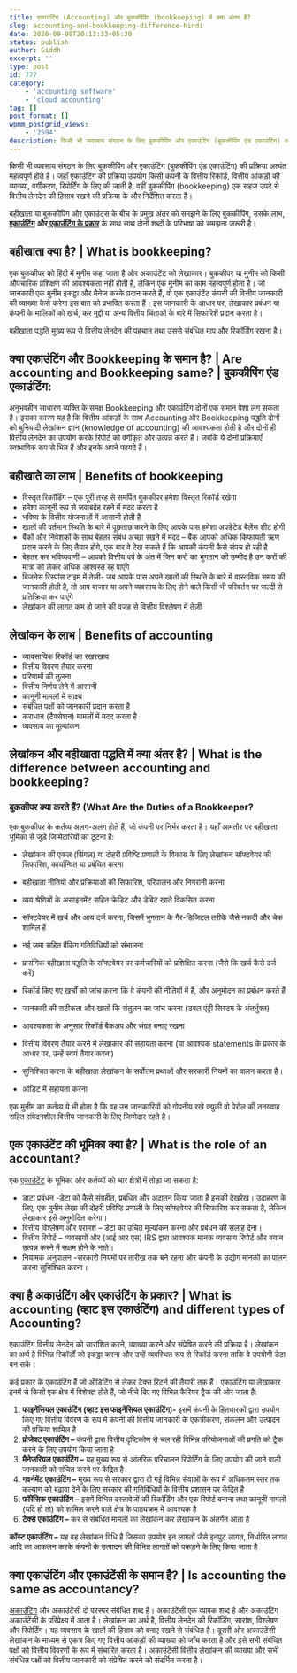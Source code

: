 ```yaml
---
title: एकाउंटिंग (Accounting) और बुककीपिंग (bookkeeping) में क्या अंतर है?
slug: accounting-and-bookkeeping-difference-hindi
date: 2020-09-09T20:13:33+05:30
status: publish
author: Giddh
excerpt: ''
type: post
id: 777
category:
    - 'accounting software'
    - 'cloud accounting'
tag: []
post_format: []
wpmm_postgrid_views:
    - '2594'
description: किसी भी व्यवसाय संगठन के लिए बुककीपिंग और एकाउंटिंग (बुककीपिंग एंड एकाउंटिंग) की प्रक्रिया अत्यंत महत्वपूर्ण होते है। जहाँ एकाउंटिंग की प्रक्रिया उपयोग किसी कंपनी के वित्तीय रिकॉर्ड, वित्तीय आंकड़ों की व्याख्या, वर्गीकरण, रिपोर्टिंग के
---
```

किसी भी व्यवसाय संगठन के लिए बुककीपिंग और एकाउंटिंग (बुककीपिंग एंड एकाउंटिंग) की प्रक्रिया अत्यंत महत्वपूर्ण होते है। जहाँ एकाउंटिंग की प्रक्रिया उपयोग किसी कंपनी के वित्तीय रिकॉर्ड, वित्तीय आंकड़ों की व्याख्या, वर्गीकरण, रिपोर्टिंग के लिए की जाती है, वहीं बुककीपिंग (bookkeeping) एक सहज उपदे से वित्तीय लेनदेन की हिसाब रखने की प्रक्रिया के और निर्देशित करता है।

बहीखाता या बुककीपिंग और एकाउंट्स के बीच के प्रमुख अंतर को समझने के लिए बुककीपिंग, उसके लाभ, [**एकाउंटिंग**](https://giddh.com) **और**[ **एकाउंटिंग के प्रकार**](https://giddh.com/blog/accounting-and-bookkeeping-difference-hindi) के साथ साथ दोनों शब्दों के परिभाषा को समझना ज़रूरी है।

**बहीखाता क्या है? | What is bookkeeping?**
-------------------------------------------

एक बुककीपर को हिंदी में मुनीम कहा जाता है और अकाउंटेंट को लेखाकार। बुककीपर या मुनीम को किसी औपचारिक प्रशिक्षण की आवश्यकता नहीं होती है, लेकिन एक मुनीम का काम महत्वपूर्ण होता है। जो जानकारी एक मुनीम इकट्ठा और मैनेज करके प्रदान करते हैं, वो एक एकाउंटेंट कंपनी की वित्तीय जानकारी की व्याख्या कैसे करेगा इस बात को प्रभावित करता हैं। इस जानकारी के आधार पर, लेखाकार प्रबंधन या कंपनी के मालिकों को खर्च, कर मुद्दों या अन्य वित्तीय चिंताओं के बारे में सिफारिशें प्रदान करता है।

बहीखाता पद्धति मुख्य रूप से वित्तीय लेनदेन की पहचान तथा उससे संबंधित माप और रिकॉर्डिंग रखना है।

क्या एकाउंटिंग और Bookkeeping के समान है? | Are accounting and Bookkeeping same? | बुककीपिंग एंड एकाउंटिंग:
-----------------------------------------------------------------------------------------------------------

अनुभवहीन साधारण व्यक्ति के समक्ष Bookkeeping और एकाउंटिंग दोनों एक समान पेशा लग सकता है। इसका कारण यह है कि वित्तीय आंकड़ों के साथ Accounting और Bookkeeping पद्धति दोनों को बुनियादी लेखांकन ज्ञान (knowledge of accounting) की आवश्यकता होती है और दोनों ही वित्तीय लेनदेन का उपयोग करके रिपोर्ट को वर्गीकृत और उत्पन्न करते हैं। जबकि ये दोनों प्रक्रियाएँ स्वाभाविक रूप से भिन्न हैं और इनके अपने फायदे हैं।

**बहीखाते का लाभ | Benefits of bookkeeping**
--------------------------------------------

- विस्तृत रिकॉर्डिंग – एक पूरी तरह से समर्पित बुककीपर हमेशा विस्तृत रिकॉर्ड रखेगा
- हमेशा कानूनी रूप से जवाबदेह रहने में मदद करता है
- भविष्य के वित्तीय योजनाओं में आसानी होती है
- खातों की वर्तमान स्थिति के बारे में पूछताछ करने के लिए आपके पास हमेशा अपडेटेड बैलेंस शीट होगी
- बैंकों और निवेशकों के साथ बेहतर संबंध अच्छा रखने में मदद – बैंक आपको अधिक किफायती ऋण प्रदान करने के लिए तैयार होंगे, एक बार वे देख सकते हैं कि आपकी कंपनी कैसे संपन्न हो रही है
- बेहतर कर भविष्यवाणी – आपको वित्तीय वर्ष के अंत में जिन करों का भुगतान की उम्मीद है उन करों की मात्रा को लेकर अधिक आश्वस्त रह पाएंगे
- बिजनेस रिस्पांस टाइम में तेज़ी- जब आपके पास अपने खातों की स्थिति के बारे में वास्तविक समय की जानकारी होती है, तो आप बाजार या अपने व्यवसाय के लिए होने वाले किसी भी परिवर्तन पर जल्दी से प्रतिक्रिया कर पाएंगे
- लेखांकन की लागत कम हो जाने की वजह से वित्तीय विश्लेषण में तेज़ी

**लेखांकन के लाभ | Benefits of accounting**
-------------------------------------------

- व्यावसायिक रिकॉर्ड का रखरखाव
- वित्तीय विवरण तैयार करना
- परिणामों की तुलना
- वित्तीय निर्णय लेने में आसानी
- कानूनी मामलों में साक्ष्य
- संबंधित पक्षों को जानकारी प्रदान करता है
- कराधान (टैक्सेशन) मामलों में मदद करता है
- व्यवसाय का मूल्यांकन

**लेखांकन और बहीखाता पद्धति में क्या अंतर है? | What is the difference between accounting and bookkeeping?**
------------------------------------------------------------------------------------------------------------

### **बुककीपर क्या करते हैं? (What Are the Duties of a Bookkeeper?**

एक बुककीपर के कर्तव्य अलग-अलग होते हैं, जो कंपनी पर निर्भर करता है। यहाँ आमतौर पर बहीखाता भूमिका से जुड़े जिम्मेदारियों का टूटना है:

- लेखांकन की एकल (सिंगल) या दोहरी प्रविष्टि प्रणाली के विकास के लिए लेखांकन सॉफ्टवेयर की सिफारिश, कार्यान्वित या प्रबंधित करना
- बहीखाता नीतियों और प्रक्रियाओं की सिफारिश, परिपालन और निगरानी करना
- व्यय श्रेणियों के असाइनमेंट सहित क्रेडिट और डेबिट खाते विकसित करना
- सॉफ्टवेयर में खर्च और आय दर्ज करना, जिसमें भुगतान के गैर-डिजिटल तरीके जैसे नकदी और चेक शामिल हैं
- नई जमा सहित बैंकिंग गतिविधियों को संभालना
- प्रासंगिक बहीखाता पद्धति के सॉफ्टवेयर पर कर्मचारियों को प्रशिक्षित करना (जैसे कि खर्च कैसे दर्ज करें)

- रिकॉर्ड किए गए खर्चों को जांच करना कि वे कंपनी की नीतियों में हैं, और अनुमोदन का प्रबंधन करते हैं
- जानकारी की सटीकता और खातों कि संतुलन का जांच करना (डबल एंट्री सिस्टम के अंतर्भुक्त)
- आवश्यकता के अनुसार रिकॉर्ड बैकअप और संग्रह बनाए रखना
- वित्तीय विवरण तैयार करने में लेखाकार की सहायता करना (या आवश्यक statements के प्रकार के आधार पर, उन्हें स्वयं तैयार करना)
- सुनिश्चित करना के बहीखाता लेखांकन के सर्वोत्तम प्रथाओं और सरकारी नियमों का पालन करता है।
- ऑडिट में सहायता करना

एक मुनीम का कर्तव्य ये भी होता है कि वह उन जानकारियों को गोपनीय रखे क्युकी वो पेरोल की तनख्वाह सहित संवेदनशील वित्तीय जानकारी के लिए जिम्मेदार रहते है।

**एक एकाउंटेंट की भूमिका क्या है? | What is the role of an accountant?**
------------------------------------------------------------------------

एक [एकाउंटेंट](https://giddh.com/blog/role-of-an-accountant) के भूमिका और कर्तव्यों को चार क्षेत्रों में तोड़ा जा सकता है:

- डाटा प्रबंधन -डेटा को कैसे संग्रहीत, प्रबंधित और अद्यतन किया जाता है इसकी देखरेख। उदाहरण के लिए, एक मुनीम लेखा की दोहरी प्रविष्टि प्रणाली के लिए सॉफ्टवेयर की सिफारिश कर सकता है, लेकिन लेखाकार इसे अनुमोदित करेगा।
- वित्तीय विश्लेषण और परामर्श – डेटा का उचित मूल्यांकन करना और प्रबंधन की सलाह देना।
- वित्तीय रिपोर्ट – व्यवसायों और (आई आर एस) IRS द्वारा आवश्यक मानक व्यवसाय रिपोर्ट और बयान उत्पन्न करने में सक्षम होने के नाते।
- नियामक अनुपालन -सरकारी नियमों पर तारीख तक बने रहना और कंपनी के उद्योग मानकों का पालन करना सुनिश्चित करना।

क्या है अकाउंटिंग और एकाउंटिंग के प्रकार? | What is accounting (व्हाट इस एकाउंटिंग) and different types of Accounting?
----------------------------------------------------------------------------------------------------------------------

एकाउंटिंग वित्तीय लेनदेन को सारांशित करने, व्याख्या करने और संप्रेषित करने की प्रक्रिया है। लेखांकन का अर्थ है विभिन्न रिकॉर्डों को इकट्ठा करना और उन्हें व्यवस्थित रूप से रिकॉर्ड करना ताकि वे उपयोगी डेटा बन सकें।

कई प्रकार के एकाउंटिंग हैं जो ऑडिटिंग से लेकर टैक्स रिटर्न की तैयारी तक हैं। एकाउंटिंग या लेखाकार इनमें से किसी एक क्षेत्र में विशेषज्ञ होते हैं, जो नीचे दिए गए विभिन्न कैरियर ट्रैक की ओर जाता है:

1. **फाइनेंसियल एकाउंटिंग (व्हाट इस फाइनेंसियल एकाउंटिंग)-** इसमें कंपनी के हितधारकों द्वारा उपयोग किए गए वित्तीय विवरण के रूप में कंपनी की वित्तीय जानकारी के एकत्रीकरण, संकलन और उत्पादन की प्रक्रिया शामिल है
2. **प्रोजेक्ट एकाउंटिंग –** कंपनी द्वारा वित्तीय दृष्टिकोण से चल रही विभिन्न परियोजनाओं की प्रगति को ट्रैक करने के लिए उपयोग किया जाता है
3. **मैनेजरियल एकाउंटिंग –** यह मुख्य रूप से आंतरिक परिचालन रिपोर्टिंग के लिए उपयोग की जाने वाली जानकारी को संचित करने पर केंद्रित है
4. **गवर्नमेंट एकाउंटिंग –** मुख्य रूप से सरकार द्वारा दी गई विभिन्न सेवाओं के रूप में अधिकतम स्तर तक कल्याण को बढ़ावा देने के लिए सरकार की गतिविधियों के वित्तीय प्रशासन पर केंद्रित है
5. **फॉरेंसिक एकाउंटिंग –** इसमें विभिन्न दस्तावेजों की रिकॉर्डिंग और एक रिपोर्ट बनाना तथा कानूनी मामलों (यदि हो तो) को शामिल करने वाले क्षेत्र के पाठ्यक्रम में आवश्यक है
6. **टैक्स एकाउंटिंग –** कर से संबंधित मामलों का लेखांकन कर लेखांकन के अंतर्गत आता है

**कॉस्ट एकाउंटिंग –** यह वह लेखांकन विधि है जिसका उपयोग इन लागतों जैसे इनपुट लागत, निर्धारित लागत आदि का आकलन करके कंपनी के उत्पादन की विभिन्न लागतों को पकड़ने के लिए किया जाता है

**क्या एकाउंटिंग और एकाउंटेंसी के समान है? | Is accounting the same as accountancy?**
-------------------------------------------------------------------------------------

[अकाउंटिंग](https://giddh.com) और अकाउंटेंसी दो परस्पर संबंधित शब्द हैं। अकाउंटेंसी एक व्यापक शब्द है और अकाउंटिंग अकाउंटेंसी के परिप्रेक्ष्य में आता है। लेखांकन का अर्थ है, वित्तीय लेनदेन की रिकॉर्डिंग, सारांश, विश्लेषण और रिपोर्टिंग। यह व्यवसाय के खातों की हिसाब को बनाए रखने से संबंधित है। दूसरी ओर अकाउंटेंसी लेखांकन के माध्यम से एकत्र किए गए वित्तीय आंकड़ों की व्याख्या को जाँच करता है और इसे सभी संबंधित पक्षों को वित्तीय विवरणों के रूप में संचारित करता है। अकाउंटेंसी वित्तीय लेखांकन की व्याख्या और सभी संबंधित पक्षों को वित्तीय जानकारी को संप्रेषित करने को संदर्भित करता है।